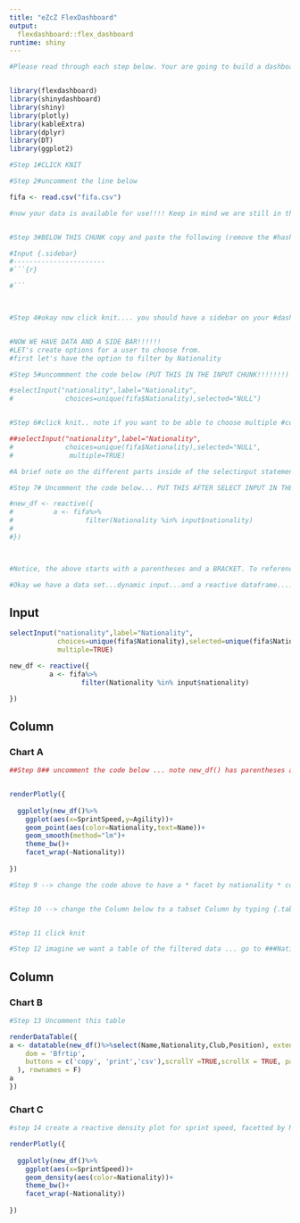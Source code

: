 ```yaml
--- 
title: "eZcZ FlexDashboard"
output: 
  flexdashboard::flex_dashboard
runtime: shiny
---
```


```r
#Please read through each step below. Your are going to build a dashboard, one step at a time. In this chunk I am calling the necessary libraries for you. NOTE look above, our output is flexdashboard and we have the--- runtime: shiny --- option! this very important


library(flexdashboard)
library(shinydashboard)
library(shiny)
library(plotly)
library(kableExtra)
library(dplyr)
library(DT)
library(ggplot2)

#Step 1#CLICK KNIT

#Step 2#uncomment the line below

fifa <- read.csv("fifa.csv")

#now your data is available for use!!!! Keep in mind we are still in this setup chunk. Nothing is displaying in our dashboard below. 


#Step 3#BELOW THIS CHUNK copy and paste the following (remove the #hashtags)

#Input {.sidebar} 
#-----------------------
#```{r}

#```



#Step 4#okay now click knit.... you should have a sidebar on your #dashbaord!


#NOW WE HAVE DATA AND A SIDE BAR!!!!!! 
#LET's create options for a user to choose from.
#first let's have the option to filter by Nationality

#Step 5#uncommment the code below (PUT THIS IN THE INPUT CHUNK!!!!!!!)

#selectInput("nationality",label="Nationality",
#             choices=unique(fifa$Nationality),selected="NULL")


#Step 6#click knit.. note if you want to be able to choose multiple #countries please put ",multiple=TRUE" inside of the select input #statement like this

##selectInput("nationality",label="Nationality",
#             choices=unique(fifa$Nationality),selected="NULL",
#              multiple=TRUE)

#A brief note on the different parts inside of the selectinput statement. The first "nationality" is what we will use to reference the users choice. Anytime we want to reference this we will type input$nationality ... let's try this by creating a reactive data frame. 

#Step 7# Uncomment the code below... PUT THIS AFTER SELECT INPUT IN THE INPUT CHUNK!! 

#new_df <- reactive({
#          a <- fifa%>%
#                  filter(Nationality %in% input$nationality)
#
#})



#Notice, the above starts with a parentheses and a BRACKET. To reference this new dataframe new_df anywhere else in the dashboard we must put it inside of a reactive or render statement with PARENTHESES after , example new_df().

#Okay we have a data set...dynamic input...and a reactive dataframe....time to move down to ###Scatterplot in the chunk below


```


Input {.sidebar} 
-----------------------
```r
selectInput("nationality",label="Nationality",
            choices=unique(fifa$Nationality),selected=unique(fifa$Nationality)[1],
            multiple=TRUE)

new_df <- reactive({
          a <- fifa%>%
                  filter(Nationality %in% input$nationality)

})

```


Column
-----------------------------------------------------------------------

### Chart A

```r

##Step 8## uncomment the code below ... note new_df() has parentheses and is inside a renderPlot statement...at this point you should be able to dynamically change the scatterplot


renderPlotly({
  
  ggplotly(new_df()%>%
    ggplot(aes(x=SprintSpeed,y=Agility))+
    geom_point(aes(color=Nationality,text=Name))+
    geom_smooth(method="lm")+
    theme_bw()+
    facet_wrap(~Nationality))
  
})

#Step 9 --> change the code above to have a * facet by nationality * color by nationality * and fit a linear moadel to each plot, label each point with the player name (hint aes(text=Name))....*wrap this whole thing in ggplotly()...MAKE sure to change renderPlot to renderPlotly.See solution file if you're lost


#Step 10 --> change the Column below to a tabset Column by typing {.tabset} next to the word Column Make sure there is a space after Column


#Step 11 click knit

#Step 12 imagine we want a table of the filtered data ... go to ###Nationality Info below
```

Column {.tabset}
-----------------------------------------------------------------------

### Chart B

```r
#Step 13 Uncomment this table

renderDataTable({
a <- datatable(new_df()%>%select(Name,Nationality,Club,Position), extensions = 'Buttons',editable = TRUE, options = list(
    dom = 'Bfrtip',
    buttons = c('copy', 'print','csv'),scrollY =TRUE,scrollX = TRUE, paging = F
  ), rownames = F)
a
})
```

### Chart C

```r
#step 14 create a reactive density plot for sprint speed, facetted by Nationality. 

renderPlotly({
  
  ggplotly(new_df()%>%
    ggplot(aes(x=SprintSpeed))+
    geom_density(aes(color=Nationality))+
    theme_bw()+
    facet_wrap(~Nationality))
  
})
```
